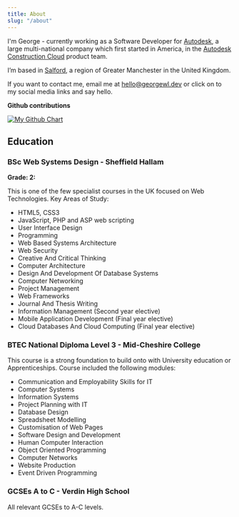 ```yaml
---
title: About
slug: "/about"
---
```


I'm George - currently working as a Software Developer for <a href="//autodesk.co.uk" target="_blank" rel="noopener noreferrer" >Autodesk</a>, a large multi-national company which first started in America, in the [Autodesk Construction Cloud](//construction.autodesk.com/) product team.

I’m based in [Salford](//www.google.co.uk/maps/place/Salford+District/), a region of Greater Manchester in the United Kingdom.

If you want to contact me, email me at <a href='mailto:hello@georgewl.dev' target='_blank' rel='noreferrer noopener'>hello@georgewl.dev</a> or click on to my social media links and say hello.

**Github contributions** 

[![My Github Chart](//ghchart.rshah.org/GeorgeWL "My Github Contributions")](https://github.com/georgewl)

## Education

### BSc Web Systems Design - Sheffield Hallam

**Grade: 2:**

This is one of the few specialist courses in the UK focused on Web Technologies. Key Areas of Study:

* HTML5, CSS3
* JavaScript, PHP and ASP web scripting
* User Interface Design
* Programming
* Web Based Systems Architecture
* Web Security
* Creative And Critical Thinking
* Computer Architecture
* Design And Development Of Database Systems
* Computer Networking
* Project Management
* Web Frameworks
* Journal And Thesis Writing
* Information Management (Second year elective)
* Mobile Application Development (Final year elective)
* Cloud Databases And Cloud Computing (Final year elective)

### BTEC National Diploma Level 3 - Mid-Cheshire College

This course is a strong foundation to build onto with University education or Apprenticeships. Course included the following modules:

* Communication and Employability Skills for IT
* Computer Systems
* Information Systems
* Project Planning with IT
* Database Design
* Spreadsheet Modelling
* Customisation of Web Pages
* Software Design and Development
* Human Computer Interaction
* Object Oriented Programming
* Computer Networks
* Website Production
* Event Driven Programming

### GCSEs A to C - Verdin High School

All relevant GCSEs to A-C levels.
